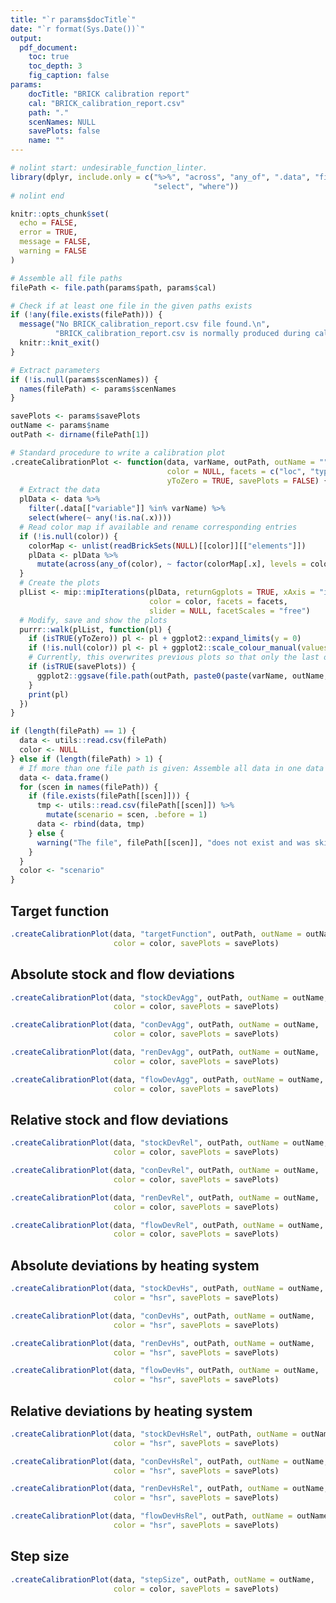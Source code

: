 ```yaml
---
title: "`r params$docTitle`"
date: "`r format(Sys.Date())`"
output:
  pdf_document:
    toc: true
    toc_depth: 3
    fig_caption: false
params:
    docTitle: "BRICK calibration report"
    cal: "BRICK_calibration_report.csv"
    path: "."
    scenNames: NULL
    savePlots: false
    name: ""
---
```


```r

# nolint start: undesirable_function_linter.
library(dplyr, include.only = c("%>%", "across", "any_of", ".data", "filter", "mutate",
                                "select", "where"))
# nolint end

knitr::opts_chunk$set(
  echo = FALSE,
  error = TRUE,
  message = FALSE,
  warning = FALSE
)
```


```r

# Assemble all file paths
filePath <- file.path(params$path, params$cal)

# Check if at least one file in the given paths exists
if (!any(file.exists(filePath))) {
  message("No BRICK_calibration_report.csv file found.\n",
          "BRICK_calibration_report.csv is normally produced during calibration runs.")
  knitr::knit_exit()
}

# Extract parameters
if (!is.null(params$scenNames)) {
  names(filePath) <- params$scenNames
}

savePlots <- params$savePlots
outName <- params$name
outPath <- dirname(filePath[1])

# Standard procedure to write a calibration plot
.createCalibrationPlot <- function(data, varName, outPath, outName = "",
                                   color = NULL, facets = c("loc", "typ"),
                                   yToZero = TRUE, savePlots = FALSE) {
  # Extract the data
  plData <- data %>%
    filter(.data[["variable"]] %in% varName) %>%
    select(where(~ any(!is.na(.x))))
  # Read color map if available and rename corresponding entries
  if (!is.null(color)) {
    colorMap <- unlist(readBrickSets(NULL)[[color]][["elements"]])
    plData <- plData %>%
      mutate(across(any_of(color), ~ factor(colorMap[.x], levels = colorMap)))
  }
  # Create the plots
  plList <- mip::mipIterations(plData, returnGgplots = TRUE, xAxis = "iteration",
                               color = color, facets = facets,
                               slider = NULL, facetScales = "free")
  # Modify, save and show the plots
  purrr::walk(plList, function(pl) {
    if (isTRUE(yToZero)) pl <- pl + ggplot2::expand_limits(y = 0)
    if (!is.null(color)) pl <- pl + ggplot2::scale_colour_manual(values = mip::plotstyle(colorMap))
    # Currently, this overwrites previous plots so that only the last one remains
    if (isTRUE(savePlots)) {
      ggplot2::ggsave(file.path(outPath, paste0(paste(varName, outName, sep = "_"), ".png")), pl)
    }
    print(pl)
  })
}

```


```r

if (length(filePath) == 1) {
  data <- utils::read.csv(filePath)
  color <- NULL
} else if (length(filePath) > 1) {
  # If more than one file path is given: Assemble all data in one data frame
  data <- data.frame()
  for (scen in names(filePath)) {
    if (file.exists(filePath[[scen]])) {
      tmp <- utils::read.csv(filePath[[scen]]) %>%
        mutate(scenario = scen, .before = 1)
      data <- rbind(data, tmp)
    } else {
      warning("The file", filePath[[scen]], "does not exist and was skipped.")
    }
  }
  color <- "scenario"
}

```

## Target function

```r

.createCalibrationPlot(data, "targetFunction", outPath, outName = outName,
                       color = color, savePlots = savePlots)

```

## Absolute stock and flow deviations

```r

.createCalibrationPlot(data, "stockDevAgg", outPath, outName = outName,
                       color = color, savePlots = savePlots)

.createCalibrationPlot(data, "conDevAgg", outPath, outName = outName,
                       color = color, savePlots = savePlots)

.createCalibrationPlot(data, "renDevAgg", outPath, outName = outName,
                       color = color, savePlots = savePlots)

.createCalibrationPlot(data, "flowDevAgg", outPath, outName = outName,
                       color = color, savePlots = savePlots)

```


## Relative stock and flow deviations

```r

.createCalibrationPlot(data, "stockDevRel", outPath, outName = outName,
                       color = color, savePlots = savePlots)

.createCalibrationPlot(data, "conDevRel", outPath, outName = outName,
                       color = color, savePlots = savePlots)

.createCalibrationPlot(data, "renDevRel", outPath, outName = outName,
                       color = color, savePlots = savePlots)

.createCalibrationPlot(data, "flowDevRel", outPath, outName = outName,
                       color = color, savePlots = savePlots)

```

## Absolute deviations by heating system

```r

.createCalibrationPlot(data, "stockDevHs", outPath, outName = outName,
                       color = "hsr", savePlots = savePlots)

.createCalibrationPlot(data, "conDevHs", outPath, outName = outName,
                       color = "hsr", savePlots = savePlots)

.createCalibrationPlot(data, "renDevHs", outPath, outName = outName,
                       color = "hsr", savePlots = savePlots)

.createCalibrationPlot(data, "flowDevHs", outPath, outName = outName,
                       color = "hsr", savePlots = savePlots)

```

## Relative deviations by heating system

```r

.createCalibrationPlot(data, "stockDevHsRel", outPath, outName = outName,
                       color = "hsr", savePlots = savePlots)

.createCalibrationPlot(data, "conDevHsRel", outPath, outName = outName,
                       color = "hsr", savePlots = savePlots)

.createCalibrationPlot(data, "renDevHsRel", outPath, outName = outName,
                       color = "hsr", savePlots = savePlots)

.createCalibrationPlot(data, "flowDevHsRel", outPath, outName = outName,
                       color = "hsr", savePlots = savePlots)

```

## Step size

```r

.createCalibrationPlot(data, "stepSize", outPath, outName = outName,
                       color = color, savePlots = savePlots)
```

